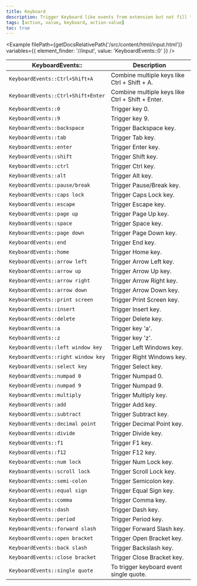 ```yaml
---
title: Keyboard
description: Trigger Keyboard like events from extension but not fill the input field. some input field watch for event for those you can use this syntax
tags: [action, value, keyboard, action-value]
toc: true
---
```



<Example
  filePath={getDocsRelativePath('/src/content/html/input.html')}
  variables={{
    element_finder: '//input',
    value: 'KeyboardEvents::0'
  }}
/>

<BsTable>

| **KeyboardEvents::**               | **Description**                                  |
| ---------------------------------- | ------------------------------------------------ |
| `KeyboardEvents::Ctrl+Shift+A`     | Combine multiple keys like Ctrl + Shift + A.     |
| `KeyboardEvents::Ctrl+Shift+Enter` | Combine multiple keys like Ctrl + Shift + Enter. |
| `KeyboardEvents::0`                | Trigger key 0.                                   |
| `KeyboardEvents::9`                | Trigger key 9.                                   |
| `KeyboardEvents::backspace`        | Trigger Backspace key.                           |
| `KeyboardEvents::tab`              | Trigger Tab key.                                 |
| `KeyboardEvents::enter`            | Trigger Enter key.                               |
| `KeyboardEvents::shift`            | Trigger Shift key.                               |
| `KeyboardEvents::ctrl`             | Trigger Ctrl key.                                |
| `KeyboardEvents::alt`              | Trigger Alt key.                                 |
| `KeyboardEvents::pause/break`      | Trigger Pause/Break key.                         |
| `KeyboardEvents::caps lock`        | Trigger Caps Lock key.                           |
| `KeyboardEvents::escape`           | Trigger Escape key.                              |
| `KeyboardEvents::page up`          | Trigger Page Up key.                             |
| `KeyboardEvents::space`            | Trigger Space key.                               |
| `KeyboardEvents::page down`        | Trigger Page Down key.                           |
| `KeyboardEvents::end`              | Trigger End key.                                 |
| `KeyboardEvents::home`             | Trigger Home key.                                |
| `KeyboardEvents::arrow left`       | Trigger Arrow Left key.                          |
| `KeyboardEvents::arrow up`         | Trigger Arrow Up key.                            |
| `KeyboardEvents::arrow right`      | Trigger Arrow Right key.                         |
| `KeyboardEvents::arrow down`       | Trigger Arrow Down key.                          |
| `KeyboardEvents::print screen`     | Trigger Print Screen key.                        |
| `KeyboardEvents::insert`           | Trigger Insert key.                              |
| `KeyboardEvents::delete`           | Trigger Delete key.                              |
| `KeyboardEvents::a`                | Trigger key 'a'.                                 |
| `KeyboardEvents::z`                | Trigger key 'z'.                                 |
| `KeyboardEvents::left window key`  | Trigger Left Windows key.                        |
| `KeyboardEvents::right window key` | Trigger Right Windows key.                       |
| `KeyboardEvents::select key`       | Trigger Select key.                              |
| `KeyboardEvents::numpad 0`         | Trigger Numpad 0.                                |
| `KeyboardEvents::numpad 9`         | Trigger Numpad 9.                                |
| `KeyboardEvents::multiply`         | Trigger Multiply key.                            |
| `KeyboardEvents::add`              | Trigger Add key.                                 |
| `KeyboardEvents::subtract`         | Trigger Subtract key.                            |
| `KeyboardEvents::decimal point`    | Trigger Decimal Point key.                       |
| `KeyboardEvents::divide`           | Trigger Divide key.                              |
| `KeyboardEvents::f1`               | Trigger F1 key.                                  |
| `KeyboardEvents::f12`              | Trigger F12 key.                                 |
| `KeyboardEvents::num lock`         | Trigger Num Lock key.                            |
| `KeyboardEvents::scroll lock`      | Trigger Scroll Lock key.                         |
| `KeyboardEvents::semi-colon`       | Trigger Semicolon key.                           |
| `KeyboardEvents::equal sign`       | Trigger Equal Sign key.                          |
| `KeyboardEvents::comma`            | Trigger Comma key.                               |
| `KeyboardEvents::dash`             | Trigger Dash key.                                |
| `KeyboardEvents::period`           | Trigger Period key.                              |
| `KeyboardEvents::forward slash`    | Trigger Forward Slash key.                       |
| `KeyboardEvents::open bracket`     | Trigger Open Bracket key.                        |
| `KeyboardEvents::back slash`       | Trigger Backslash key.                           |
| `KeyboardEvents::close bracket`    | Trigger Close Bracket key.                       |
| `KeyboardEvents::single quote`     | To trigger keyboard event single quote.          |

</BsTable>
